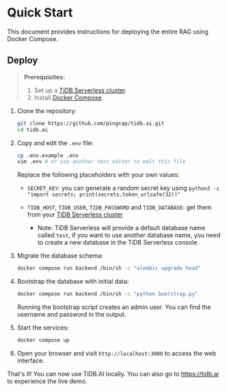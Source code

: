 # Quick Start

This document provides instructions for deploying the entire RAG using Docker Compose.

## Deploy

> **Prerequisites:**
>
> 1. Set up a [TiDB Serverless cluster](https://docs.pingcap.com/tidbcloud/tidb-cloud-quickstart).
> 2. Install [Docker Compose](https://docs.docker.com/compose/install/).

1. Clone the repository:

    ```bash
    git clone https://github.com/pingcap/tidb.ai.git
    cd tidb.ai
    ```

2. Copy and edit the `.env` file:

    ```bash
    cp .env.example .env
    vim .env # or use another text editor to edit this file
    ```

    Replace the following placeholders with your own values:
    - `SECRET_KEY`: you can generate a random secret key using `python3 -c "import secrets; print(secrets.token_urlsafe(32))"`
    - `TIDB_HOST`, `TIDB_USER`, `TIDB_PASSWORD` and `TIDB_DATABASE`: get them from your [TiDB Serverless cluster](https://tidbcloud.com/)

      - Note: TiDB Serverless will provide a default database name called `test`, if you want to use another database name, you need to create a new database in the TiDB Serverless console.

3. Migrate the database schema:

    ```bash
    docker compose run backend /bin/sh -c "alembic upgrade head"
    ```

4. Bootstrap the database with initial data:

    ```bash
    docker compose run backend /bin/sh -c "python bootstrap.py"
    ```

    Running the bootstrap script creates an admin user. You can find the username and password in the output.

5. Start the services:

    ```bash
    docker compose up
    ```

6. Open your browser and visit `http://localhost:3000` to access the web interface.

That's it! You can now use TiDB.AI locally. You can also go to https://tidb.ai to experience the live demo.
